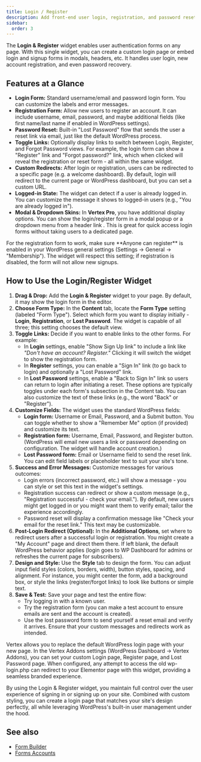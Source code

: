```yaml
---
title: Login / Register
description: Add front-end user login, registration, and password reset forms to your site using the Vertex Login/Register widget.
sidebar:
  order: 3
---
```



The **Login & Register** widget enables user authentication forms on any page. With this single widget, you can create a custom login page or embed login and signup forms in modals, headers, etc. It handles user login, new account registration, and even password recovery.

## Features at a Glance

- **Login Form:** Standard username/email and password login form. You can customize the labels and error messages.
- **Registration Form:** Allow new users to register an account. It can include username, email, password, and maybe additional fields (like first name/last name if enabled in WordPress settings).
- **Password Reset:** Built-in "Lost Password" flow that sends the user a reset link via email, just like the default WordPress process.
- **Toggle Links:** Optionally display links to switch between Login, Register, and Forgot Password views. For example, the login form can show a "Register" link and "Forgot password?" link, which when clicked will reveal the registration or reset form - all within the same widget.
- **Custom Redirects:** After login or registration, users can be redirected to a specific page (e.g. a welcome dashboard). By default, login will redirect to the current page or WordPress dashboard, but you can set a custom URL.
- **Logged-in State:** The widget can detect if a user is already logged in. You can customize the message it shows to logged-in users (e.g., "You are already logged in").
- **Modal & Dropdown Skins:** In **Vertex Pro**, you have additional display options. You can show the login/register form in a modal popup or a dropdown menu from a header link <Badge text="Pro" variant='caution' />. This is great for quick access login forms without taking users to a dedicated page.

<Aside type="note" title="WordPress Settings">
For the registration form to work, make sure **Anyone can register** is enabled in your WordPress general settings (Settings → General → "Membership"). The widget will respect this setting; if registration is disabled, the form will not allow new signups.
</Aside>

## How to Use the Login/Register Widget

<Steps>

1. **Drag & Drop:** Add the **Login & Register** widget to your page. By default, it may show the login form in the editor.
2. **Choose Form Type:** In the **Content** tab, locate the **Form Type** setting (labeled "Form Type"). Select which form you want to display initially - **Login**, **Registration**, or **Lost Password**. The widget is capable of all three; this setting chooses the default view.
3. **Toggle Links:** Decide if you want to enable links to the other forms. For example:
   - In **Login** settings, enable "Show Sign Up link" to include a link like *"Don't have an account? Register."* Clicking it will switch the widget to show the registration form.
   - In **Register** settings, you can enable a "Sign In" link (to go back to login) and optionally a "Lost Password" link.
   - In **Lost Password** settings, enable a "Back to Sign In" link so users can return to login after initiating a reset.
   These options are typically toggles under each form's subsection in the Content tab. You can also customize the text of these links (e.g., the word "Back" or "Register").
4. **Customize Fields:** The widget uses the standard WordPress fields:
   - **Login form:** Username or Email, Password, and a Submit button. You can toggle whether to show a "Remember Me" option (if provided) and customize its text.
   - **Registration form:** Username, Email, Password, and Register button. (WordPress will email new users a link or password depending on configuration. The widget will handle account creation.)
   - **Lost Password form:** Email or Username field to send the reset link.
   You can edit field labels or placeholder text to suit your site's tone.
5. **Success and Error Messages:** Customize messages for various outcomes:
   - Login errors (incorrect password, etc.) will show a message - you can style or set this text in the widget's settings.
   - Registration success can redirect or show a custom message (e.g., "Registration successful - check your email."). By default, new users might get logged in or you might want them to verify email; tailor the experience accordingly.
   - Password reset will display a confirmation message like "Check your email for the reset link." This text may be customizable.
6. **Post-Login Redirect (Optional):** In the **Additional Options**, set where to redirect users after a successful login or registration. You might create a "My Account" page and direct them there. If left blank, the default WordPress behavior applies (login goes to WP Dashboard for admins or refreshes the current page for subscribers).
7. **Design and Style:** Use the **Style** tab to design the form. You can adjust input field styles (colors, borders, width), button styles, spacing, and alignment. For instance, you might center the form, add a background box, or style the links (register/forgot links) to look like buttons or simple text.
8. **Save & Test:** Save your page and test the entire flow:
   - Try logging in with a known user.
   - Try the registration form (you can make a test account to ensure emails are sent and the account is created).
   - Use the lost password form to send yourself a reset email and verify it arrives.
   Ensure that your custom messages and redirects work as intended.

</Steps>

<Aside type="tip" title="Replacing Default WP Login">
Vertex allows you to replace the default WordPress login page with your new page. In the Vertex Addons settings (WordPress Dashboard → Vertex Addons), you can set your custom Login page, Register page, and Lost Password page. When configured, any attempt to access the old wp-login.php can redirect to your Elementor page with this widget, providing a seamless branded experience.
</Aside>

By using the Login & Register widget, you maintain full control over the user experience of signing in or signing up on your site. Combined with custom styling, you can create a login page that matches your site's design perfectly, all while leveraging WordPress's built-in user management under the hood.

## See also

- [Form Builder](/vertex/widgets/forms-accounts/form-builder/)
- [Forms Accounts](/vertex/widgets/forms-accounts/)
